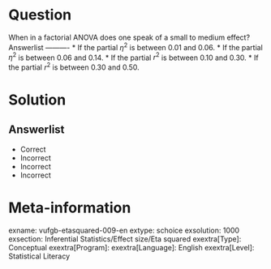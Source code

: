 Question
========

When in a factorial ANOVA does one speak of a small to medium effect? 
Answerlist
----------
* If the partial $\eta^{2}$ is between 0.01 and 0.06.
* If the partial $\eta^{2}$ is between 0.06 and 0.14.
* If the partial $r^{2}$ is between 0.10 and 0.30.
* If the partial $r^{2}$ is between 0.30 and 0.50.


Solution
========

Answerlist
----------
* Correct
* Incorrect
* Incorrect
* Incorrect

Meta-information
================
exname: vufgb-etasquared-009-en
extype: schoice
exsolution: 1000
exsection: Inferential Statistics/Effect size/Eta squared
exextra[Type]: Conceptual
exextra[Program]: 
exextra[Language]: English
exextra[Level]: Statistical Literacy

